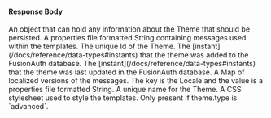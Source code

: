 
#### Response Body

<APIBlock>
  <APIField name="theme.data" type="Object">
    An object that can hold any information about the Theme that should be persisted.
  </APIField>
  <APIField name="theme.defaultMessages" type="String">
    A properties file formatted String containing messages used within the templates.
  </APIField>
  <APIField name="theme.id" type="UUID">
    The unique Id of the Theme.
  </APIField>
  <APIField name="theme.insertInstant" type="Long">
    The [instant](/docs/reference/data-types#instants) that the theme was added to the FusionAuth database.
  </APIField>
  <APIField name="theme.lastUpdateInstant" type="Long">
    The [instant](/docs/reference/data-types#instants) that the theme was last updated in the FusionAuth database.
  </APIField>
  <APIField name="theme.localizedMessages" type="Map<Locale,String>">
    A Map of localized versions of the messages. The key is the Locale and the value is a properties file formatted String.
  </APIField>
  <APIField name="theme.name" type="String">
    A unique name for the Theme.
  </APIField>
  <APIField name="theme.stylesheet" type="String">
    A CSS stylesheet used to style the templates. Only present if <InlineField>theme.type</InlineField> is `advanced`.
  </APIField>
</APIBlock>

